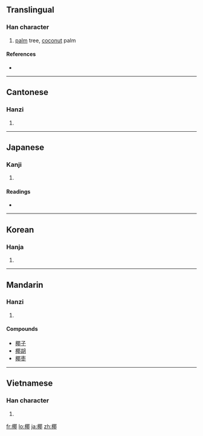 ==Translingual==

===Han character===
{{Han char|rn=75|rad=木|as=09|sn=13|four=4792<sub>7</sub>|canj=木尸十中 (DSJL)}}

# [[palm]] tree, [[coconut]] palm

====References====
* {{Han ref|kx=0537.170|dkj=15069|dj=0925.020|hdz=21224.060|uh=6930|ud=26928|bh=B7A6|bd=47014}}

----

==Cantonese==

===Hanzi===
{{yue-hanzi|jyut=je4?|y=ye4}}

# {{defn|Cantonese|sort=木09}}

----

==Japanese==

===Kanji===
{{ja-kanji|grade=|rs=木09}}

# {{defn|Japanese}}

====Readings====
* {{ja-readings|on=[[や]] (ya)|kun=[[やし]] (yashi)}}

----

==Korean==

===Hanja===
{{ko-hanja|hangeul=[[야]]|eumhun=|rv=ya|mr=ya|y=ya}}

# {{defn|Korean|sort=木09}}

----

==Mandarin==

===Hanzi===
{{cmn-hanzi|pin=[[yē]] ([[ye1]])|wg=yeh<sup>2</sup>}}

# {{defn|Mandarin|sort=木09}}

====Compounds====
* [[椰子]]
* [[椰胡]]
* [[椰枣]]

----

==Vietnamese==

===Han character===
{{vi-hantu|[[gia]], [[da]], [[dà]], [[dừa]]|rs=木09}}

# {{defn|Vietnamese|sort=木09}}

[[fr:椰]]
[[lo:椰]]
[[ja:椰]]
[[zh:椰]]